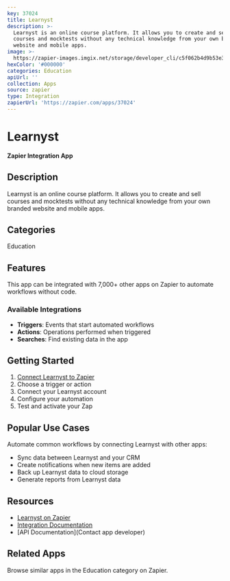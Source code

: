 ```yaml
---
key: 37024
title: Learnyst
description: >-
  Learnyst is an online course platform. It allows you to create and sell
  courses and mocktests without any technical knowledge from your own branded
  website and mobile apps.
image: >-
  https://zapier-images.imgix.net/storage/developer_cli/c5f062b4d9b53e329d3c7d03b35f6394.png?auto=format%2Ccompress&ixlib=python-3.0.0&q=50
hexColor: '#000000'
categories: Education
apiUrl: ''
collection: Apps
source: zapier
type: Integration
zapierUrl: 'https://zapier.com/apps/37024'
---
```

# Learnyst

**Zapier Integration App**

## Description

Learnyst is an online course platform. It allows you to create and sell courses and mocktests without any technical knowledge from your own branded website and mobile apps.

## Categories

Education

## Features

This app can be integrated with 7,000+ other apps on Zapier to automate workflows without code.

### Available Integrations

- **Triggers**: Events that start automated workflows
- **Actions**: Operations performed when triggered
- **Searches**: Find existing data in the app

## Getting Started

1. [Connect Learnyst to Zapier](https://zapier.com/apps/37024)
2. Choose a trigger or action
3. Connect your Learnyst account
4. Configure your automation
5. Test and activate your Zap

## Popular Use Cases

Automate common workflows by connecting Learnyst with other apps:

- Sync data between Learnyst and your CRM
- Create notifications when new items are added
- Back up Learnyst data to cloud storage
- Generate reports from Learnyst data

## Resources

- [Learnyst on Zapier](https://zapier.com/apps/37024)
- [Integration Documentation](https://zapier.com/apps/37024/integrations)
- [API Documentation](Contact app developer)

## Related Apps

Browse similar apps in the Education category on Zapier.
